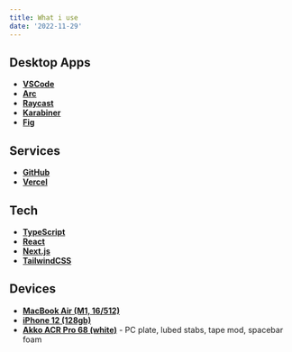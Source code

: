 ```yaml
---
title: What i use
date: '2022-11-29'
---
```


## Desktop Apps

- [**VSCode**](https://code.visualstudio.com)
- [**Arc**](https://arc.net)
- [**Raycast**](https://www.raycast.com)
- [**Karabiner**](https://karabiner-elements.pqrs.org)
- [**Fig**](https://fig.io)

## Services

- [**GitHub**](https://github.com)
- [**Vercel**](https://vercel.com)

## Tech

- [**TypeScript**](https://www.typescriptlang.org)
- [**React**](https://reactjs.org)
- [**Next.js**](https://nextjs.org)
- [**TailwindCSS**](https://tailwindcss.com)

## Devices

- [**MacBook Air (M1, 16/512)**](https://www.apple.com/shop/buy-mac/macbook-air/m1-chip)
- [**iPhone 12 (128gb)**](https://www.apple.com/shop/buy-iphone/iphone-12)
- [**Akko ACR Pro 68 (white)**](https://en.akkogear.com/product/acr-pro-68-mechanical-keyboard) -
  PC plate, lubed stabs, tape mod, spacebar foam
